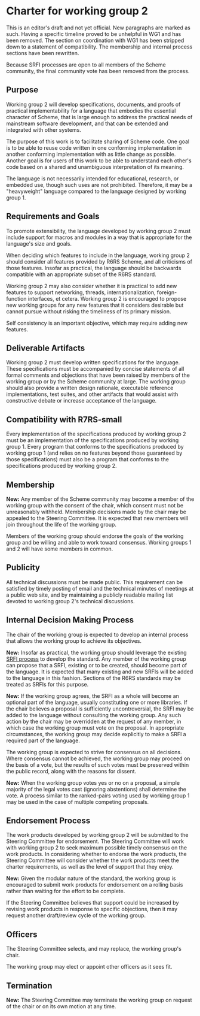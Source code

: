 = Charter for working group 2 =

This is an editor's draft and not yet official.  New paragraphs
are marked as such.  Having a specific timeline proved to be
unhelpful in WG1 and has been removed.  The section on coordination
with WG1 has been stripped down to a statement of compatibility.
The membership and internal process sections have been rewritten.

Because SRFI processes are open to all members of the Scheme
community, the final community vote has been removed from the process.

== Purpose ==

Working group 2 will develop specifications, documents, and
proofs of practical implementability for a language that embodies
the essential character of Scheme, that is large enough to address
the practical needs of mainstream software development, and that
can be extended and integrated with other systems.

The purpose of this work is to facilitate sharing of Scheme code.
One goal is to be able to reuse code written in one conforming
implementation in another conforming implementation with as little
change as possible. Another goal is for users of this work to be
able to understand each other's code based on a shared and
unambiguous interpretation of its meaning.

The language is not necessarily intended for educational, research,
or embedded use, though such uses are not prohibited.  Therefore,
it may be a "heavyweight" language compared to the language
designed by working group 1.

== Requirements and Goals ==

To promote extensibility, the language developed by working group 2
must include support for macros and modules in a way that is
appropriate for the language's size and goals.

When deciding which features to include in the language, working
group 2 should consider all features provided by R6RS Scheme, and
all criticisms of those features.  Insofar as practical, the
language should be backwards compatible with an appropriate
subset of the R6RS standard.

Working group 2 may also consider whether it is practical to add
new features to support networking, threads, internationalization,
foreign-function interfaces, et cetera. Working group 2 is
encouraged to propose new working groups for any new features
that it considers desirable but cannot pursue without risking
the timeliness of its primary mission.

Self consistency is an important objective, which may require
adding new features.

== Deliverable Artifacts ==

Working group 2 must develop written specifications for the
language. These specifications must be accompanied by concise
statements of all formal comments and objections that have been
raised by members of the working group or by the Scheme community
at large. The working group should also provide a written design
rationale, executable reference implementations, test suites, and
other artifacts that would assist with constructive debate or
increase acceptance of the language.

== Compatibility with R7RS-small ==

Every implementation of the specifications produced by working group 2
must be an implementation of the specifications produced by working
group 1. Every program that conforms to the specifications produced
by working group 1 (and relies on no features beyond those guaranteed
by those specifications) must also be a program that conforms to the
specifications produced by working group 2.


== Membership ==

'''New:'''
Any member of the Scheme community may become a member of the working
group with the consent of the chair, which consent must not be unreasonably
withheld.  Membership decisions made by the chair may be appealed
to the Steering Committee.  It is expected that new members will join
throughout the life of the working group.

Members of the working group should endorse the goals of the
working group and be willing and able to work toward consensus.
Working groups 1 and 2 will have some members in common.

== Publicity ==

All technical discussions must be made public. This requirement
can be satisfied by timely posting of email and the technical
minutes of meetings at a public web site, and by maintaining
a publicly readable mailing list devoted to working group 2's
technical discussions.

== Internal Decision Making Process ==

The chair of the working group is expected to develop an
internal process that allows the working group to achieve
its objectives.

'''New:'''
Insofar as practical, the working group should leverage the
existing [[http://srfi.schemers.org/srfi-process.html|SRFI process]]
to develop the standard.  Any member of the working
group can propose that a SRFI, existing or to be created, should
become part of the language.  It is expected that many existing
and new SRFIs will be added to the language in this fashion.
Sections of the R6RS standards may be treated as SRFIs for this
purpose.

'''New:'''
If the working group agrees, the SRFI as a whole will become
an optional part of the language, usually constituting one or more
libraries.  If the chair believes a proposal is sufficiently
uncontroversial, the SRFI may be added to the language without
consulting the working group.  Any such action by the
chair may be overridden at the request of any member, in which
case the working group must vote on the proposal.  In
appropriate circumstances, the working group may decide
explicitly to make a SRFI a required part of the language.

The working group is expected to strive for consensus on all
decisions. Where consensus cannot be achieved, the working
group may proceed on the basis of a vote, but the results of
such votes must be preserved within the public record, along
with the reasons for dissent.

'''New:'''
When the working group votes yes or no on a proposal, a simple
majority of the legal votes cast (ignoring abstentions) shall
determine the vote.  A process similar to the ranked-pairs
voting used by working group 1 may be used in the case of multiple
competing proposals.

== Endorsement Process ==

The work products developed by working group 2 will be submitted
to the Steering Committee for endorsement. The Steering Committee
will work with working group 2 to seek maximum possible timely
consensus on the work products. In considering whether to endorse
the work products, the Steering Committee will consider whether
the work products meet the charter requirements, as well as the
level of support that they enjoy.

'''New:'''
Given the modular nature of the standard, the working group is
encouraged to submit work products for endorsement on a rolling basis
rather than waiting for the effort to be complete.

If the Steering Committee believes that support could be increased
by revising work products in response to specific objections, then
it may request another draft/review cycle of the working group.

== Officers ==

The Steering Committee selects, and may replace, the working group's chair.

The working group may elect or appoint other officers as it sees fit.

== Termination ==

'''New:'''
The Steering Committee may terminate the working group on request of the
chair or on its own motion at any time.

